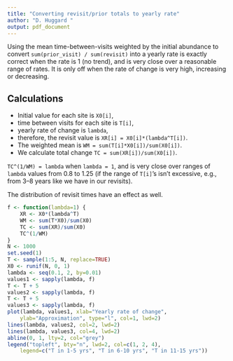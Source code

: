 ```yaml
---
title: "Converting revisit/prior totals to yearly rate"
author: "D. Huggard "
output: pdf_document
---
```


Using the mean time-between-visits weighted by the initial abundance
to convert `sum(prior_visit) / sum(revisit)` into a yearly rate is exactly
correct when the rate is 1 (no trend), and is very close over a
reasonable range of rates.
It is only off when the rate of change is very high, increasing or decreasing.

## Calculations

* Initial value for each site is `X0[i]`,
* time between visits for each site is `T[i]`,
* yearly rate of change is `lambda`,
* therefore, the revisit value is `XR[i] = X0[i]*(lambda^T[i])`.
* The weighted mean is `WM = sum(T[i]*X0[i])/sum(X0[i])`.
* We calculate total change `TC = sum(XR[i])/sum(X0[i])`.

`TC^(1/WM) = lambda` when `lambda = 1`, and is very close over ranges of
`lambda` values from 0.8 to 1.25 (if the range of `T[i]`'s isn't excessive,
e.g., from 3--8 years like we have in our revisits).

The distribution of revisit times have an effect as well.

```r
f <- function(lambda=1) {
    XR <- X0*(lambda^T)
    WM <- sum(T*X0)/sum(X0)
    TC <- sum(XR)/sum(X0)
    TC^(1/WM)
}
N <- 1000
set.seed(1)
T <- sample(1:5, N, replace=TRUE)
X0 <- runif(N, 0, 1)
lambda <- seq(0.1, 2, by=0.01)
values1 <- sapply(lambda, f)
T <- T + 5
values2 <- sapply(lambda, f)
T <- T + 5
values3 <- sapply(lambda, f)
plot(lambda, values1, xlab="Yearly rate of change",
    ylab="Approximation", type="l", col=1, lwd=2)
lines(lambda, values2, col=2, lwd=2)
lines(lambda, values3, col=4, lwd=2)
abline(0, 1, lty=2, col="grey")
legend("topleft", bty="n", lwd=2, col=c(1, 2, 4), 
    legend=c("T in 1-5 yrs", "T in 6-10 yrs", "T in 11-15 yrs"))
```

